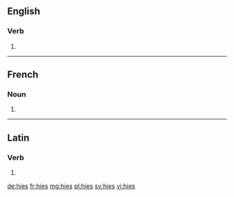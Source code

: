 ==English==

===Verb===
{{head|en|verb form}}

# {{en-third-person singular of|hie}}

----

==French==

===Noun===
{{head|fr|plural|g=?}}

# {{plural of|hie|lang=fr}}

----

==Latin==

===Verb===
{{la-verb-form|hiēs}}

# {{inflection of|hiō||2|s|pres|actv|subj|lang=la}}

[[de:hies]]
[[fr:hies]]
[[mg:hies]]
[[pl:hies]]
[[sv:hies]]
[[vi:hies]]